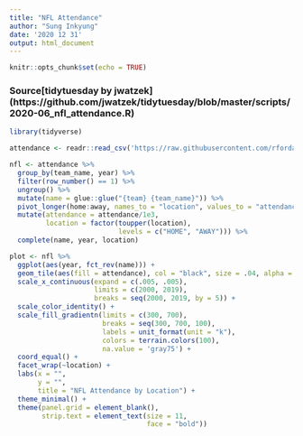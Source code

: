 ```yaml
---
title: "NFL Attendance"
author: "Sung Inkyung"
date: '2020 12 31'
output: html_document
---
```


```r
knitr::opts_chunk$set(echo = TRUE)
```
### Source[tidytuesday by jwatzek] (https://github.com/jwatzek/tidytuesday/blob/master/scripts/2020-06_nfl_attendance.R)
```r
library(tidyverse)
```


```r
attendance <- readr::read_csv('https://raw.githubusercontent.com/rfordatascience/tidytuesday/master/data/2020/2020-02-04/attendance.csv')

```
```r
nfl <- attendance %>% 
  group_by(team_name, year) %>% 
  filter(row_number() == 1) %>% 
  ungroup() %>% 
  mutate(name = glue::glue("{team} {team_name}")) %>% 
  pivot_longer(home:away, names_to = "location", values_to = "attendance") %>% 
  mutate(attendance = attendance/1e3, 
         location = factor(toupper(location), 
                           levels = c("HOME", "AWAY"))) %>% 
  complete(name, year, location)

```


```r
plot <- nfl %>% 
  ggplot(aes(year, fct_rev(name))) +
  geom_tile(aes(fill = attendance), col = "black", size = .04, alpha = .8) +
  scale_x_continuous(expand = c(.005, .005),
                     limits = c(2000, 2019),
                     breaks = seq(2000, 2019, by = 5)) +
  scale_color_identity() +
  scale_fill_gradientn(limits = c(300, 700),
                       breaks = seq(300, 700, 100),
                       labels = unit_format(unit = "k"),
                       colors = terrain.colors(100),
                       na.value = 'gray75') +
  coord_equal() +
  facet_wrap(~location) +
  labs(x = "",
       y = "",
       title = "NFL Attendance by Location") +
  theme_minimal() +
  theme(panel.grid = element_blank(),
        strip.text = element_text(size = 11,
                                  face = "bold"))
  
```

